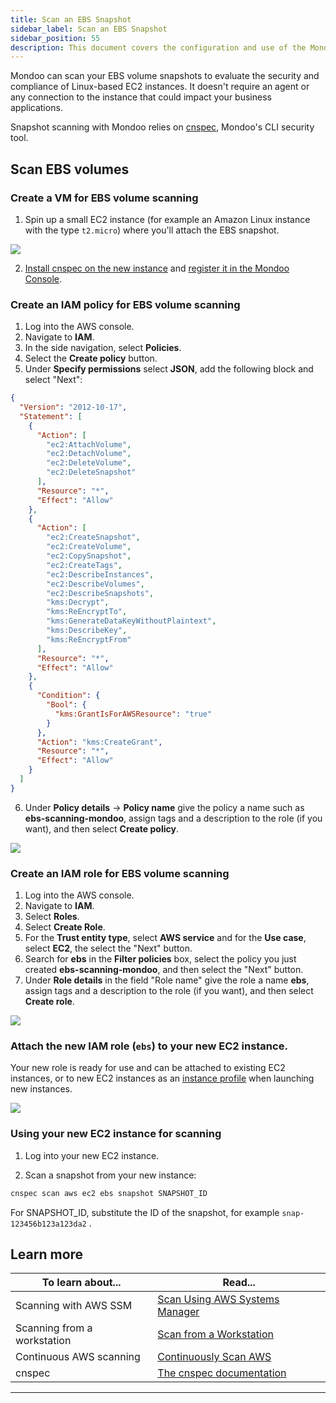```yaml
---
title: Scan an EBS Snapshot
sidebar_label: Scan an EBS Snapshot
sidebar_position: 55
description: This document covers the configuration and use of the Mondoo AWS Integration to scan AWS accounts and EC2 Instances
---
```


Mondoo can scan your EBS volume snapshots to evaluate the security and compliance of Linux-based EC2 instances. It doesn't require an agent or any connection to the instance that could impact your business applications.

Snapshot scanning with Mondoo relies on [cnspec](/cnspec/cnspec-about/), Mondoo's CLI security tool.

## Scan EBS volumes

### Create a VM for EBS volume scanning

1. Spin up a small EC2 instance (for example an Amazon Linux instance with the type `t2.micro`) where you'll attach the EBS snapshot.

![](/img/platform/infra/cloud/aws/aws-ec2-instance-for-ebs-volume-scan.png)

2. [Install cnspec on the new instance](/cnspec/) and [register it in the Mondoo Console](/cnspec/cnspec-platform/).

### Create an IAM policy for EBS volume scanning

1. Log into the AWS console.
2. Navigate to **IAM**.
3. In the side navigation, select **Policies**.
4. Select the **Create policy** button.
5. Under **Specify permissions** select **JSON**, add the following block and select "Next":

```json
{
  "Version": "2012-10-17",
  "Statement": [
    {
      "Action": [
        "ec2:AttachVolume",
        "ec2:DetachVolume",
        "ec2:DeleteVolume",
        "ec2:DeleteSnapshot"
      ],
      "Resource": "*",
      "Effect": "Allow"
    },
    {
      "Action": [
        "ec2:CreateSnapshot",
        "ec2:CreateVolume",
        "ec2:CopySnapshot",
        "ec2:CreateTags",
        "ec2:DescribeInstances",
        "ec2:DescribeVolumes",
        "ec2:DescribeSnapshots",
        "kms:Decrypt",
        "kms:ReEncryptTo",
        "kms:GenerateDataKeyWithoutPlaintext",
        "kms:DescribeKey",
        "kms:ReEncryptFrom"
      ],
      "Resource": "*",
      "Effect": "Allow"
    },
    {
      "Condition": {
        "Bool": {
          "kms:GrantIsForAWSResource": "true"
        }
      },
      "Action": "kms:CreateGrant",
      "Resource": "*",
      "Effect": "Allow"
    }
  ]
}
```

6. Under **Policy details** -> **Policy name** give the policy a name such as **ebs-scanning-mondoo**, assign tags and a description to the role (if you want), and then select **Create policy**.

![](/img/platform/infra/cloud/aws/ssm/aws-ebs-scan-policy.png)

### Create an IAM role for EBS volume scanning

1. Log into the AWS console.
2. Navigate to **IAM**.
3. Select **Roles**.
4. Select **Create Role**.
5. For the **Trust entity type**, select **AWS service** and for the **Use case**, select **EC2**, the select the "Next" button.
6. Search for **ebs** in the **Filter policies** box, select the policy you just created **ebs-scanning-mondoo**, and then select the "Next" button.
7. Under **Role details** in the field "Role name" give the role a name **ebs**, assign tags and a description to the role (if you want), and then select **Create role**.

![](/img/platform/infra/cloud/aws/ssm/aws-ebs-scan-role.png)

### Attach the new IAM role (`ebs`) to your new EC2 instance.

Your new role is ready for use and can be attached to existing EC2 instances, or to new EC2 instances as an [instance profile](https://docs.aws.amazon.com/IAM/latest/UserGuide/id_roles_use_switch-role-ec2_instance-profiles.html) when launching new instances.

![](/img/platform/infra/cloud/aws/aws-attach-ebs-iam-role.png)

### Using your new EC2 instance for scanning

1. Log into your new EC2 instance.

2. Scan a snapshot from your new instance:

```bash
cnspec scan aws ec2 ebs snapshot SNAPSHOT_ID
```

For SNAPSHOT_ID, substitute the ID of the snapshot, for example `snap-123456b123a123da2` .

## Learn more

| To learn about...           | Read...                                                                  |
| --------------------------- | ------------------------------------------------------------------------ |
| Scanning with AWS SSM       | [Scan Using AWS Systems Manager](/cnspec/cloud/aws/aws-ssm-scan/)        |
| Scanning from a workstation | [Scan from a Workstation](/cnspec/cloud/aws/)                            |
| Continuous AWS scanning     | [Continuously Scan AWS](/platform/infra/cloud/aws/aws-integration-scan/) |
| cnspec                      | [The cnspec documentation](/cnspec/cnspec-about/)                        |

---
